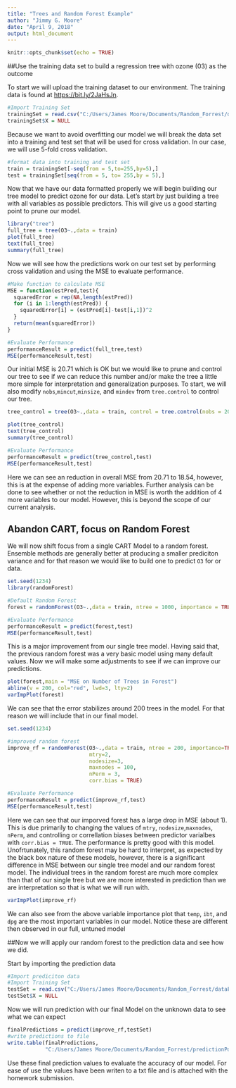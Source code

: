 ```yaml
---
title: "Trees and Random Forest Example"
author: "Jimmy G. Moore"
date: "April 9, 2018"
output: html_document
---
```


```r
knitr::opts_chunk$set(echo = TRUE)
```

##Use the training data set to build a regression tree with ozone (03) as the outcome

To start we will upload the training dataset to our environment. The training data is found at <https://bit.ly/2JaHsJn>.

```r
#Import Training Set
trainingSet = read.csv("C:/Users/James Moore/Documents/Random_Forrest/dataFile/smogData_train.csv")
trainingSet$X = NULL
```

Because we want to avoid overfitting our model we will break the data set into a training and test set that will be used for cross validation. In our case, we will use 5-fold cross validation.

```r
#format data into training and test set
train = trainingSet[-seq(from = 5,to=255,by=5),]
test = trainingSet[seq(from = 5, to= 255,by = 5),]
```

Now that we have our data formatted properly we will begin building our tree model to predict ozone for our data. Let's start by just building a tree with all variables as possible predictors. This will give us a good starting point to prune our model.

```r
library("tree")
full_tree = tree(O3~.,data = train)
plot(full_tree)
text(full_tree)
summary(full_tree)
```

Now we will see how the predictions work on our test set by performing cross validation and using the MSE to evaluate performance.
```r
#Make function to calculate MSE
MSE = function(estPred,test){
  squaredError = rep(NA,length(estPred))
  for (i in 1:length(estPred)) {
    squaredError[i] = (estPred[i]-test[i,1])^2
  }
  return(mean(squaredError))
}

#Evaluate Performance
performanceResult = predict(full_tree,test)
MSE(performanceResult,test)
```

Our initial MSE is 20.71 which is OK but we would like to prune and control our tree to see if we can reduce this number and/or make the tree a little more simple for interpretation and generalization purposes. To start, we will also modify `nobs`,`mincut`,`minsize `, and `mindev` from `tree.control` to control our tree.

```r
tree_control = tree(O3~.,data = train, control = tree.control(nobs = 204,mincut = 2,minsize = 12,mindev = 0.001))

plot(tree_control)
text(tree_control)
summary(tree_control)

#Evaluate Performance
performanceResult = predict(tree_control,test)
MSE(performanceResult,test)
```
Here we can see an reduction in overall MSE from 20.71 to 18.54, however, this is at the expense of adding more variables. Further analysis can be done to see whether or not the reduction in MSE is worth the addition of 4 more variables to our model. However, this is beyond the scope of our current analysis.

## Abandon CART, focus on Random Forest
We will now shift focus from a single CART Model to a random forest. Ensemble methods are generally better at producing a smaller prediciton variance and for that reason we would like to build one to predict `O3` for or data.

```r
set.seed(1234)
library(randomForest)

#Default Random Forest
forest = randomForest(O3~.,data = train, ntree = 1000, importance = TRUE)

#Evaluate Performance
performanceResult = predict(forest,test)
MSE(performanceResult,test)
```

This is a major improvement from our single tree model. Having said that, the previous random forest was a very basic model using many default values. Now we will make some adjustments to see if we can improve our predictions.

```r
plot(forest,main = "MSE on Number of Trees in Forest")
abline(v = 200, col="red", lwd=3, lty=2)
varImpPlot(forest)
```

We can see that the error stabilizes around 200 trees in the model. For that reason we will include that in our final model.

```r
set.seed(1234)

#improved random forest
improve_rf = randomForest(O3~.,data = train, ntree = 200, importance=TRUE,
                          mtry=2,
                          nodesize=3,
                          maxnodes = 100,
                          nPerm = 3,
                          corr.bias = TRUE)

#Evaluate Performance
performanceResult = predict(improve_rf,test)
MSE(performanceResult,test)
```

Here we can see that our imporved forest has a large drop in MSE (about 1). This is due primarily to changing the values of `mtry`, `nodesize`,`maxnodes`, `nPerm`, and controlling or correllation biases between predictor varialbes with `corr.bias = TRUE`. The performance is pretty good with this model. Unofrtunately, this random forest may be hard to interpret, as expected by the black box nature of these models, however, there is a significant difference in MSE between our single tree model and our random forest model. The individual trees in the random forest are much more complex than that of our single tree but we are more interested in prediction than we are interpretation so that is what we will run with. 

```r
varImpPlot(improve_rf)
```

We can also see from the above variable importance plot that `temp`, `ibt`, and `dpg` are the most important variables in our model. Notice these are different then observed in our full, untuned model


##Now we will apply our random forest to the prediction data and see how we did.

Start by importing the prediction data
```r
#Import prediciton data
#Import Training Set
testSet = read.csv("C:/Users/James Moore/Documents/Random_Forrest/dataFile/smogDataPredict.csv")
testSet$X = NULL
```

Now we will run prediction with our final Model on the unknown data to see what we can expect
```r
finalPredictions = predict(improve_rf,testSet)
#write predictions to file
write.table(finalPredictions,
            "C:/Users/James Moore/Documents/Random_Forrest/predictionPoints/predicted_O3_Values.txt",row.names = F)
```

Use these final prediction values to evaluate the accuracy of our model. For ease of use the values have been writen to a txt file and is attached with the homework submission.